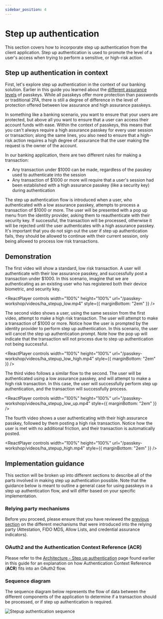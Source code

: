 ```yaml
---
sidebar_position: 4
---
```



# Step up authentication

This section covers how to incorporate step up authentication from the client application. Step up authentication is used to promote the level of a user's access when trying to perform a sensitive, or high-risk action.

## Step up authentication in context

First, let's explore step up authentication in the context of our banking solution. Earlier in this guide you learned about the [different assurance levels](/docs/high_assurance/assurance) of passkeys. While all passkeys offer more protection than passwords or traditional 2FA, there is still a degree of difference in the level of protection offered between low assurance and high assurance passkeys.

In something like a banking scenario, you want to ensure that your users are protected, but above all you want to ensure that a user can access their account funds with ease. Within the context of passkeys, this means that you can't always require a high assurance passkey for every user session or transaction; along the same lines, you also need to ensure that a high-risk action requires a high degree of assurance that the user making the request is the owner of the account.

In our banking application, there are two different rules for making a transaction:

- Any transaction under $1000 can be made, regardless of the passkey used to authenticate into the session
- Any transaction of $1000 or more will require that a user's session had been established with a high assurance passkey (like a security key) during authentication

The step up authentication flow is introduced when a user, who authenticated with a low assurance passkey, attempts to process a transaction of $1000 or more. The user will be presented with a pop up menu from the identity provider, asking them to reauthenticate with their security key. If successful, the transaction will be processed, otherwise it will be rejected until the user authenticates with a high assurance passkey. It's important that you do not sign out the user if step up authentication fails, they should be allowed to continue with their current session, only being allowed to process low risk transactions.

## Demonstration

The first video will show a standard, low risk transaction. A user will authenticate with their low assurance passkey, and successfully post a transaction under $1000. In this scenario, imagine that we are authenticating as an existing user who has registered both their device biometric, and security key.

<ReactPlayer
  controls
  width="100%"
  height="100%"
  url="/passkey-workshop/videos/ha_stepup_low.mp4"
  style={{ marginBottom: "2em" }}
/>

The second video shows a user, using the same session from the first video, attempt to make a high risk transaction. The user will attempt to make a transaction of $1000 or more. Notice how the user is prompted by the identity provider to perform step up authentication. In this scenario, the user will cancel the step up authentication prompt. Note how the pop up will indicate that the transaction will not process due to step up authentication not being successful.

<ReactPlayer
  controls
  width="100%"
  height="100%"
  url="/passkey-workshop/videos/ha_stepup_low_high.mp4"
  style={{ marginBottom: "2em" }}
/>

The third video follows a similar flow to the second. The user will be authenticated using a low assurance passkey, and will attempt to make a high risk transaction. In this case, the user will successfully perform step up authentication, and the transaction will successfully process.

<ReactPlayer
  controls
  width="100%"
  height="100%"
  url="/passkey-workshop/videos/ha_stepup_low_up.mp4"
  style={{ marginBottom: "2em" }}
/>

The fourth video shows a user authenticating with their high assurance passkey, followed by them posting a high risk transaction. Notice how the user is met with no additional friction, and their transaction is automatically posted.

<ReactPlayer
  controls
  width="100%"
  height="100%"
  url="/passkey-workshop/videos/ha_stepup_high.mp4"
  style={{ marginBottom: "2em" }}
/>

## Implementation guidance

This section will be broken up into different sections to describe all of the parts involved in making step up authentication possible. Note that the guidance below is meant to outline a general case for using passkeys in a step up authentication flow, and will differ based on your specific implementation.

### Relying party mechanisms

Before you proceed, please ensure that you have reviewed the [previous section](/docs/category/relying-party-1) on the different mechanisms that were introduced into the relying party (Attestation, FIDO MDS, Allow Lists, and credential assurance indicators).

### OAuth2 and the Authentication Context Reference (ACR)

Please refer to the [Architecture - Step up authentication](/docs/high_assurance/architecture#step-up-authentication) page found earlier in this guide for an explanation on how Authentication Context Reference (**ACR**) fits into an OAuth2 flow.

### Sequence diagram

The sequence diagram below represents the flow of data between the different components of the application to determine if a transaction should be processed, or if step up authentication is required.

![Stepup authentication sequence](/img/stepup_flow.png)
